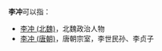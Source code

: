 '''李冲'''可以指：
* [[李冲_(北魏)|李冲 (北魏)]]，北魏政治人物
* [[李冲_(唐朝)|李冲 (唐朝)]]，唐朝宗室，李世民孙、李贞子

{{消歧义|C冲|cat=二字李姓人名消歧义}}